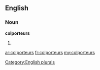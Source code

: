 ==English==

===Noun===
'''colporteurs'''

# {{plural of|[[colporteur]]}}

[[Category:English plurals]]

[[ar:colporteurs]]
[[fr:colporteurs]]
[[my:colporteurs]]